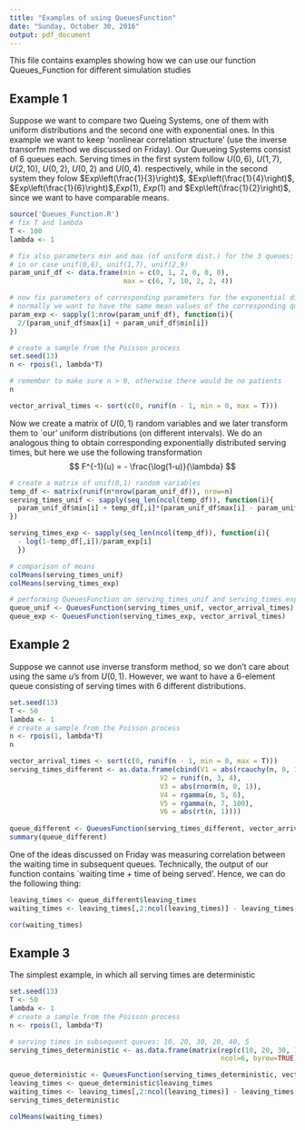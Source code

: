 ```yaml
---
title: "Examples of using QueuesFunction"
date: "Sunday, October 30, 2016"
output: pdf_document
---
```


This file contains examples showing how we can use our function Queues_Function  for different simulation studies

## Example 1

Suppose we want to compare two Queing Systems, one of them with uniform distributions and the second one with exponential ones. In this example we want to keep 'nonlinear correlation structure' (use the inverse transorfm method we discussed on Friday). Our Queueing Systems consist of 6 queues each. Serving times in the first system follow $U(0,6)$, $U(1,7)$, $U(2,10)$, $U(0,2)$, $U(0,2)$ and $U(0,4)$. respectively, while in the second system they folow $Exp\left(\frac{1}{3}\right)$, $Exp\left(\frac{1}{4}\right)$, $Exp\left(\frac{1}{6}\right)$,$Exp(1)$, $Exp(1)$ and $Exp\left(\frac{1}{2}\right)$, since we want to have comparable means.

```r
source('Queues_Function.R')
# fix T and lambda
T <- 100
lambda <- 1

# fix also parameters min and max (of uniform dist.) for the 3 queues:
# in or case unif(0,6), unif(1,7), unif(2,9)
param_unif_df <- data.frame(min = c(0, 1, 2, 0, 0, 0),
                            max = c(6, 7, 10, 2, 2, 4))

# now fix parameters of corresponding parameters for the exponential distributions
# normally we want to have the same mean values of the corresponding queues
param_exp <- sapply(1:nrow(param_unif_df), function(i){
  2/(param_unif_df$max[i] + param_unif_df$min[i])
})

# create a sample from the Poisson process
set.seed(13)
n <- rpois(1, lambda*T)

# remember to make sure n > 0, otherwise there would be no patients
n 

vector_arrival_times <- sort(c(0, runif(n - 1, min = 0, max = T)))
```

Now we create a matrix of $U(0,1)$ random variables and we later transform them to `our' uniform distributions (on different intervals). We do an analogous thing to obtain corresponding exponentially distributed serving times, but here we use the following transformation 
$$
F^{-1}(u) = - \frac{\log(1-u)}{\lambda}
$$
```r
# create a matrix of unif(0,1) random variables
temp_df <- matrix(runif(n*nrow(param_unif_df)), nrow=n)
serving_times_unif <- sapply(seq_len(ncol(temp_df)), function(i){
  param_unif_df$min[i] + temp_df[,i]*(param_unif_df$max[i] - param_unif_df$min[i])
})

serving_times_exp <- sapply(seq_len(ncol(temp_df)), function(i){
  - log(1-temp_df[,i])/param_exp[i]
  })

# comparison of means
colMeans(serving_times_unif)
colMeans(serving_times_exp)

# performing QueuesFunction on serving_times_unif and serving_times_exp
queue_unif <- QueuesFunction(serving_times_unif, vector_arrival_times)
queue_exp <- QueuesFunction(serving_times_exp, vector_arrival_times)
```

## Example 2

Suppose we cannot use inverse transform method, so we don't care about using the same $u$'s from $U(0,1)$. However, we want to have a 6-element queue consisting of serving times with 6 different distributions.

```r
set.seed(13)
T <- 50
lambda <- 1
# create a sample from the Poisson process
n <- rpois(1, lambda*T)
n 

vector_arrival_times <- sort(c(0, runif(n - 1, min = 0, max = T)))
serving_times_different <- as.data.frame(cbind(V1 = abs(rcauchy(n, 0, 1)),
                                     V2 = runif(n, 3, 4),
                                     V3 = abs(rnorm(n, 0, 1)),
                                     V4 = rgamma(n, 5, 6),
                                     V5 = rgamma(n, 7, 100),
                                     V6 = abs(rt(n, 1))))
                                     
queue_different <- QueuesFunction(serving_times_different, vector_arrival_times) 
summary(queue_different)
```

One of the ideas discussed on Friday was measuring correlation between the waiting time in subsequent queues. Technically, the output of our function contains `waiting time + time of being served'. Hence, we can do the following thing:

```r
leaving_times <- queue_different$leaving_times
waiting_times <- leaving_times[,2:ncol(leaving_times)] - leaving_times[,1:(ncol(leaving_times)-1)] - serving_times_different

cor(waiting_times)
```

## Example 3

The simplest example, in which all serving times are deterministic

```r
set.seed(13)
T <- 50
lambda <- 1
# create a sample from the Poisson process
n <- rpois(1, lambda*T)

# serving times in subsequent queues: 10, 20, 30, 20, 40, 5
serving_times_deterministic <- as.data.frame(matrix(rep(c(10, 20, 30, 100, 40, 5), times = n),
                                                    ncol=6, byrow=TRUE))

queue_deterministic <- QueuesFunction(serving_times_deterministic, vector_arrival_times) 
leaving_times <- queue_deterministic$leaving_times
waiting_times <- leaving_times[,2:ncol(leaving_times)] - leaving_times[,1:(ncol(leaving_times)-1)] -
serving_times_deterministic

colMeans(waiting_times)
```

